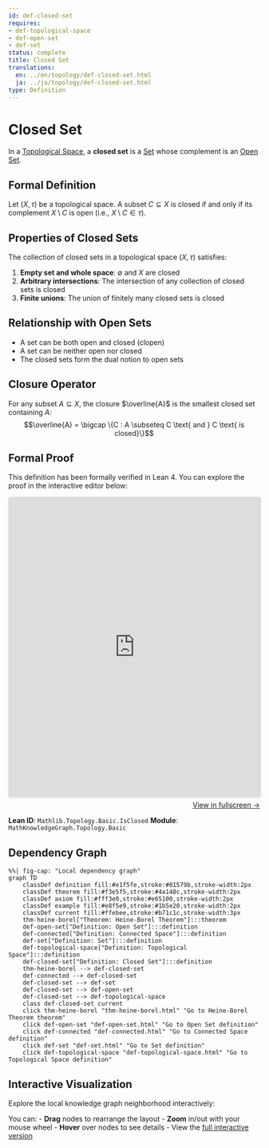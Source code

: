 ```yaml
---
id: def-closed-set
requires:
- def-topological-space
- def-open-set
- def-set
status: complete
title: Closed Set
translations:
  en: ../en/topology/def-closed-set.html
  ja: ../ja/topology/def-closed-set.html
type: Definition
---
```


# Closed Set {#def-closed-set}

In a [Topological Space](def-topological-space.qmd), a **closed set** is a [Set](../logic-set-theory/def-set.qmd) whose complement is an [Open Set](def-open-set.qmd).

## Formal Definition

Let $(X, \tau)$ be a topological space. A subset $C \subseteq X$ is closed if and only if its complement $X \setminus C$ is open (i.e., $X \setminus C \in \tau$).

## Properties of Closed Sets

The collection of closed sets in a topological space $(X, \tau)$ satisfies:

1. **Empty set and whole space**: $\emptyset$ and $X$ are closed
2. **Arbitrary intersections**: The intersection of any collection of closed sets is closed
3. **Finite unions**: The union of finitely many closed sets is closed

## Relationship with Open Sets

- A set can be both open and closed (clopen)
- A set can be neither open nor closed
- The closed sets form the dual notion to open sets

## Closure Operator

For any subset $A \subseteq X$, the closure $\overline{A}$ is the smallest closed set containing $A$:
$$\overline{A} = \bigcap \{C : A \subseteq C \text{ and } C \text{ is closed}\}$$


## Formal Proof

This definition has been formally verified in Lean 4. You can explore the proof in the interactive editor below:

```{=html}
<div class="lean-proof-container" style="margin: 1em 0;">
  <iframe
    src="https://live.lean-lang.org/#file=https://RK0429.github.io/ModernMath/formal/Topology/Basic.lean"
    width="100%"
    height="600"
    style="border: 1px solid #ddd; border-radius: 4px; box-shadow: 0 2px 4px rgba(0,0,0,0.1);"
    title="Lean 4 Interactive Proof">
    <p>Your browser does not support iframes.</p>
  </iframe>
  <p style="text-align: right; margin-top: 0.5em;">
    <a href="https://live.lean-lang.org/#file=https://RK0429.github.io/ModernMath/formal/Topology/Basic.lean" target="_blank" rel="noopener noreferrer">
      View in fullscreen →
    </a>
  </p>
</div>
```

**Lean ID**: `Mathlib.Topology.Basic.IsClosed`
**Module**: `MathKnowledgeGraph.Topology.Basic`

## Dependency Graph

```mermaid
%%| fig-cap: "Local dependency graph"
graph TD
    classDef definition fill:#e1f5fe,stroke:#01579b,stroke-width:2px
    classDef theorem fill:#f3e5f5,stroke:#4a148c,stroke-width:2px
    classDef axiom fill:#fff3e0,stroke:#e65100,stroke-width:2px
    classDef example fill:#e8f5e9,stroke:#1b5e20,stroke-width:2px
    classDef current fill:#ffebee,stroke:#b71c1c,stroke-width:3px
    thm-heine-borel["Theorem: Heine-Borel Theorem"]:::theorem
    def-open-set["Definition: Open Set"]:::definition
    def-connected["Definition: Connected Space"]:::definition
    def-set["Definition: Set"]:::definition
    def-topological-space["Definition: Topological Space"]:::definition
    def-closed-set["Definition: Closed Set"]:::definition
    thm-heine-borel --> def-closed-set
    def-connected --> def-closed-set
    def-closed-set --> def-set
    def-closed-set --> def-open-set
    def-closed-set --> def-topological-space
    class def-closed-set current
    click thm-heine-borel "thm-heine-borel.html" "Go to Heine-Borel Theorem theorem"
    click def-open-set "def-open-set.html" "Go to Open Set definition"
    click def-connected "def-connected.html" "Go to Connected Space definition"
    click def-set "def-set.html" "Go to Set definition"
    click def-topological-space "def-topological-space.html" "Go to Topological Space definition"
```

## Interactive Visualization

Explore the local knowledge graph neighborhood interactively:

::: {.graph-viz data-id="def-closed-set" data-width="700" data-height="500"}
:::

You can:
- **Drag** nodes to rearrange the layout
- **Zoom** in/out with your mouse wheel
- **Hover** over nodes to see details
- View the [full interactive version](../../output/interactive/en/def-closed-set.html){target="_blank"}
